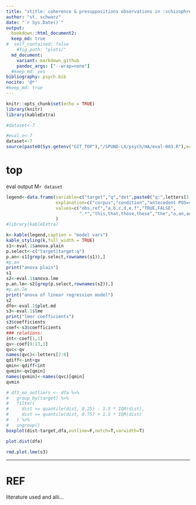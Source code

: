 ```yaml
---
title: "xtitle: coherence & presuppositions observations in :schizophrenia: threads"
author: "st. schwarz"
date: "`r Sys.Date()`"
output:
  bookdown::html_document2:
  keep_md: true
#  self_contained: false
    #fig_path: "plots/"
  md_document:
    variant: markdown_github
    pandoc_args: ["--wrap=none"]
  #keep_md: yes
bibliography: psych.bib
nocite: '@*'
#keep_md: true
---
```


```r
knitr::opts_chunk$set(echo = TRUE)
library(knitr)
library(kableExtra)
```

```r
#dataset<-7
```

```r
#eval.n<-7
dataset<-7
source(paste0(Sys.getenv("GIT_TOP"),"/SPUND-LX/psych/HA/eval-003.R"),echo = F)
```

# top
eval output M`r dataset`

```r
legend<-data.frame(variable=c("target","q","det",paste0("q:",letters[1:6])),
                   explanation=c("corpus","condition","antecedent POS==DET",rep("query condition",6)),
                   values=c("obs,ref","a,b,c,d,e,f","TRUE,FALSE",
                            ".*","this,that,those,these","the","a,an,any,some","my","his,her,their,your")
                   )
#library(kableExtra)

k<-kable(legend,caption = "model vars")
kable_styling(k,full_width = TRUE)
s1<-eval.1$anova.plain
p.select<-c("target|target:q")
p.an<-s1[grep(p.select,rownames(s1)),]
#p.an
print("anova plain")
s1
s2<-eval.1$anova.lme
p.an.lm<-s2[grep(p.select,rownames(s2)),]
#p.an.lm
print("anova of linear regression model")
s2
dfe<-eval.1$plot.md
s3<-eval.1$lme
print("lmer coefficients")
s3$coefficients
coef<-s3$coefficients
### relations:
int<-coef[1,1]
qv<-coef[9:13,1]
qvc<-qv
names(qvc)<-letters[2:6]
qdiff<-int+qv
qmin<-qdiff<int
qvmin<-qv[qmin]
names(qvmin)<-names(qvc)[qmin]
qvmin
```

```r
# df1_no_outliers <- dfa %>%
#   group_by(target) %>%
#   filter(
#     dist >= quantile(dist, 0.25) - 1.5 * IQR(dist),
#     dist <= quantile(dist, 0.75) + 1.5 * IQR(dist)
#   ) %>%
#   ungroup()
boxplot(dist~target,dfa,outline=F,notch=T,varwidth=T)

```

```r
plot.dist(dfe)
```


```r
rmd.plot.lme(s3)
```

-----

# REF
literature used and alii...   


